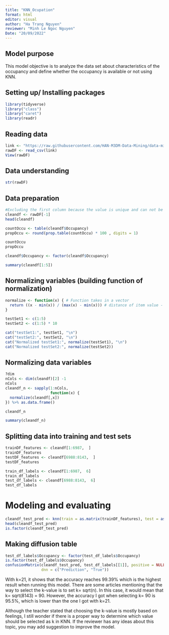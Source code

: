 ---
title: "KNN_Ocupation"
format: html
editor: visual
author: "Ha Trang Nguyen"
reviewer: "Minh Le Ngoc Nguyen"
Date: "20/09/2022"
---

## Model purpose

This model objective is to analyze the data set about characteristics of the occupancy and define whether the occupancy is available or not using KNN.

## Setting up/ Installing packages

```{r}
library(tidyverse)
library("class")
library("caret")
library(readr)
```

## Reading data

```{r}
link <- "https://raw.githubusercontent.com/HAN-M3DM-Data-Mining/data-mining-s2y2122-LilSagi/master/datasets/KNN-occupancy.csv"
rawDF <- read_csv(link)
View(rawDF)
```

## Data understanding

```{r}
str(rawDF)
```

## Data preparation

```{r}
#Excluding the first column because the value is unique and can not be used in the model
cleandf <- rawDF[-1]
head(cleandf)
```

```{r}
countOccu <- table(cleandf$Occupancy)
propOccu <- round(prop.table(countOccu) * 100 , digits = 1)

countOccu
propOccu
```

```{r}
cleandf$Occupancy <- factor(cleandf$Occupancy)

```

```{r}
summary(cleandf[1:5])
```

## Normalizing variables (building function of normalization)

```{r}
normalize <- function(x) { # Function takes in a vector
  return ((x - min(x)) / (max(x) - min(x))) # distance of item value - minimum vector value divided by the range of all vector values
}

testSet1 <- c(1:5)
testSet2 <- c(1:5) * 10

cat("testSet1:", testSet1, "\n")
cat("testSet2:", testSet2, "\n")
cat("Normalized testSet1:", normalize(testSet1), "\n")
cat("Normalized testSet2:", normalize(testSet2))
```

## Normalizing data variables

```{r}
?dim
nCols <- dim(cleandf)[2] -1
nCols
cleandf_n <- sapply(1:nCols,
                    function(x) {
  normalize(cleandf[,x])
}) %>% as.data.frame()

cleandf_n

summary(cleandf_n)
```

## Splitting data into training and test sets

```{r}
trainDF_features <- cleandf[1:6987,  ]  
trainDF_features
testDF_features <- cleandf[6988:8143,  ]
testDF_features
```

```{r}
train_df_labels <- cleandf[1:6987,  6]
train_df_labels
test_df_labels <- cleandf[6988:8143,  6]
test_df_labels
```

# Modeling and evaluating

```{r}
cleandf_test_pred <- knn(train = as.matrix(trainDF_features), test = as.matrix(testDF_features), cl = as.matrix(train_df_labels), k = 21)
head(cleandf_test_pred)
is.factor(cleandf_test_pred)
```

## Making diffusion table

```{r}
test_df_labels$Occupancy <- factor(test_df_labels$Occupancy)
is.factor(test_df_labels$Occupancy)
confusionMatrix(cleandf_test_pred, test_df_labels[[1]], positive = NULL, 
                dnn = c("Prediction", "True"))
```

With k=21, it shows that the accuracy reaches 99.39% which is the highest result when running this model. There are some articles mentioning that the way to select the k-value is to set k= sqrt(n). In this case, it would mean that k= sqrt(8143) = 90. However, the accuracy I got when selecting k= 90 is 95.5%, which is lower than the one I got with k=21.

Although the teacher stated that choosing the k-value is mostly based on feelings, I still wonder if there is a proper way to determine which value should be selected as k in KNN. If the reviewer has any ideas about this topic, you may add suggestion to improve the model.
